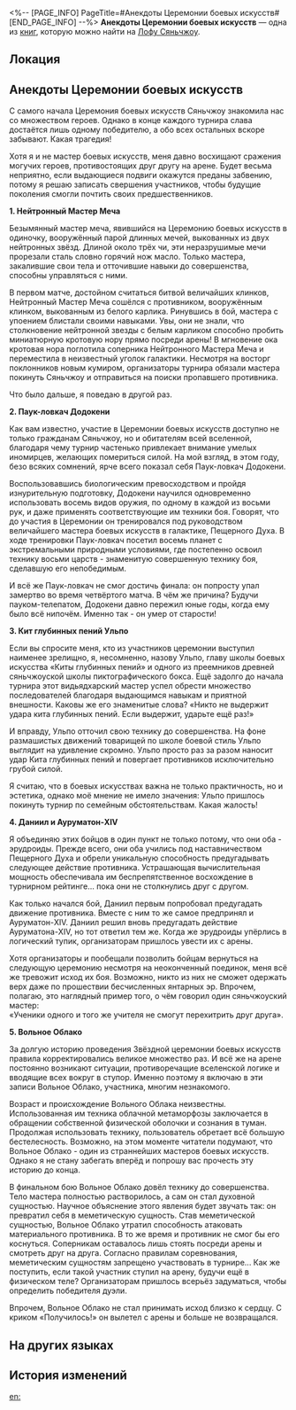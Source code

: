 <%-- [PAGE_INFO]
PageTitle=#Анекдоты Церемонии боевых искусств#
[END_PAGE_INFO] --%>
{{Дополнить}}
{{Книга Инфобокс
|id           = 397
|partIds      = 190692
|Название     = 
|Изображение  = Иконка Пергамент Сяньчжоу.png
|Мир          = Лофу Сяньчжоу
|Томов        = 1
|Автор        = <!--нужно добавить-->
|Описание     = Рукопись о событиях турнира, составленная неизвестным репортёром. Текст наполнен неправдоподобными сообщениями, в крайне преувеличенной форме описывающими подвиги участников турнира.
|Том1         = {{tx}}
|Источник1    = {{tx|Отсутствует источник}}
|Персонажи    = 
|Фракции      = 
}}
'''Анекдоты Церемонии боевых искусств''' — одна из [[Книги|книг]], которую можно найти на [[Лофу Сяньчжоу]].

==Локация==
{{Отметка карты|<!--название карты-->|<!--id отметки-->}}

==Анекдоты Церемонии боевых искусств==
С самого начала Церемония боевых искусств Сяньчжоу знакомила нас со множеством героев. Однако в конце каждого турнира слава достаётся лишь одному победителю, а обо всех остальных вскоре забывают. Какая трагедия!

Хотя я и не мастер боевых искусств, меня давно восхищают сражения могучих героев, противостоящих друг другу на арене. Будет весьма неприятно, если выдающиеся подвиги окажутся преданы забвению, потому я решаю записать свершения участников, чтобы будущие поколения смогли почтить своих предшественников.

'''1. Нейтронный Мастер Меча'''

Безымянный мастер меча, явившийся на Церемонию боевых искусств в одиночку, вооружённый парой длинных мечей, выкованных из двух нейтронных звёзд. Длиной около трёх чи, эти неразрушимые мечи прорезали сталь словно горячий нож масло. Только мастера, закалившие свои тела и отточившие навыки до совершенства, способны управляться с ними.

В первом матче, достойном считаться битвой величайших клинков, Нейтронный Мастер Меча сошёлся с противником, вооружённым клинком, выкованным из белого карлика. Ринувшись в бой, мастера с упоением блистали своими навыками. Увы, они не знали, что столкновение нейтронной звезды с белым карликом способно пробить миниатюрную кротовую нору прямо посреди арены! В мгновение ока кротовая нора поглотила соперника Нейтронного Мастера Меча и переместила в неизвестный уголок галактики. Несмотря на восторг поклонников новым кумиром, организаторы турнира обязали мастера покинуть Сяньчжоу и отправиться на поиски пропавшего противника.

Что было дальше, я поведаю в другой раз.

'''2. Паук-ловкач Додокени'''

Как вам известно, участие в Церемонии боевых искусств доступно не только гражданам Сяньчжоу, но и обитателям всей вселенной, благодаря чему турнир частенько привлекает внимание умелых иномирцев, желающих помериться силой. На мой взгляд, в этом году, безо всяких сомнений, ярче всего показал себя Паук-ловкач Додокени.

Воспользовавшись биологическим превосходством и пройдя изнурительную подготовку, Додокени научился одновременно использовать восемь видов оружия, по одному в каждой из восьми рук, и даже применять соответствующие им техники боя. Говорят, что до участия в Церемонии он тренировался под руководством величайшего мастера боевых искусств в галактике, Пещерного Духа. В ходе тренировки Паук-ловкач посетил восемь планет с экстремальными природными условиями, где постепенно освоил технику восьми царств - знаменитую совершенную технику боя, сделавшую его непобедимым.

И всё же Паук-ловкач не смог достичь финала: он попросту упал замертво во время четвёртого матча. В чём же причина? Будучи пауком-телепатом, Додокени давно пережил юные годы, когда ему было всё нипочём. Именно так - он умер от старости!

'''3. Кит глубинных пений Ульпо'''

Если вы спросите меня, кто из участников церемонии выступил наименее зрелищно, я, несомненно, назову Ульпо, главу школы боевых искусства «Киты глубинных пений» и одного из преемников древней сяньчжоуской школы пиктографического бокса. Ещё задолго до начала турнира этот видьядхарский мастер успел обрести множество последователей благодаря выдающимся навыкам и приятной внешности. Каковы же его знаменитые слова? «Никто не выдержит удара кита глубинных пений. Если выдержит, ударьте ещё раз!»

И вправду, Ульпо отточил свою технику до совершенства. На фоне размашистых движений товарищей по школе боевой стиль Ульпо выглядит на удивление скромно. Ульпо просто раз за разом наносит удар Кита глубинных пений и повергает противников исключительно грубой силой.

Я считаю, что в боевых искусствах важна не только практичность, но и эстетика, однако моё мнение не имело значения: Ульпо пришлось покинуть турнир по семейным обстоятельствам. Какая жалость!

'''4. Даниил и Ауруматон-XIV'''

Я объединяю этих бойцов в один пункт не только потому, что они оба - эрудроиды. Прежде всего, они оба учились под наставничеством Пещерного Духа и обрели уникальную способность предугадывать следующее действие противника. Устрашающая вычислительная мощность обеспечивала им беспрепятственное восхождение в турнирном рейтинге... пока они не столкнулись друг с другом.

Как только начался бой, Даниил первым попробовал предугадать движение противника. Вместе с ним то же самое предпринял и Ауруматон-XIV. Даниил решил вновь предугадать действие Ауруматона-XIV, но тот ответил тем же. Когда же эрудроиды упёрлись в логический тупик, организаторам пришлось увести их с арены.

Хотя организаторы и пообещали позволить бойцам вернуться на следующую церемонию несмотря на неоконченный поединок, меня всё же тревожит исход их боя. Возможно, никто из них не сможет одержать верх даже по прошествии бесчисленных янтарных эр. Впрочем, полагаю, это наглядный пример того, о чём говорил один сяньчжоуский мастер:<br />
«Ученики одного и того же учителя не смогут перехитрить друг друга».

'''5. Вольное Облако'''

За долгую историю проведения Звёздной церемонии боевых искусств правила корректировались великое множество раз. И всё же на арене постоянно возникают ситуации, противоречащие вселенской логике и вводящие всех вокруг в ступор. Именно поэтому я включаю в эти записи Вольное Облако, участника, многим незнакомого.

Возраст и происхождение Вольного Облака неизвестны. Использованная им техника облачной метаморфозы заключается в обращении собственной физической оболочки и сознания в туман. Продолжая использовать технику, пользователь обретает всё большую бестелесность. Возможно, на этом моменте читатели подумают, что Вольное Облако - один из страннейших мастеров боевых искусств. Однако я не стану забегать вперёд и попрошу вас прочесть эту историю до конца.

В финальном бою Вольное Облако довёл технику до совершенства. Тело мастера полностью растворилось, а сам он стал духовной сущностью. Научное объяснение этого явления будет звучать так: он превратил себя в меметическую сущность. Став меметической сущностью, Вольное Облако утратил способность атаковать материального противника. В то же время и противник не смог бы его коснуться. Соперникам оставалось лишь стоять посреди арены и смотреть друг на друга. Согласно правилам соревнования, меметическим сущностям запрещено участвовать в турнире... Как же поступить, если такой участник ступил на арену, будучи ещё в физическом теле? Организаторам пришлось всерьёз задуматься, чтобы определить победителя дуэли.

Впрочем, Вольное Облако не стал принимать исход близко к сердцу. С криком «Получилось!» он вылетел с арены и больше не возвращался.

==На других языках==
{{На других языках
|en   = Anecdotes from the Wardance Arena
|zhs  = 演武仪典擂台逸话
|zht  = 演武儀典擂台逸話
|ja   = 演武典礼・演武台秘話
|ko   = 연무 의식 연무장 일화
|es   = Anécdotas de la arena de la ceremonia de Habilidades Estelares de Combate
|fr   = Anecdotes de l'arène de la Danse martiale
|ru   = Анекдоты Церемонии боевых искусств
|th   = เรื่องราวเก็บตกจาก "พิธีดวลยุทธ์"
|vi   = Giai Thoại Võ Đài Lễ Diễn Võ
|de   = Anekdoten aus der Kampfkunstzeremonie-Arena
|id   = Anekdot dari Arena Ritual Bela Diri
|pt   = Anedotas da Arena da Dança da Guerra
}}

==История изменений==
{{История изменений|3.5}}

[[en:]]